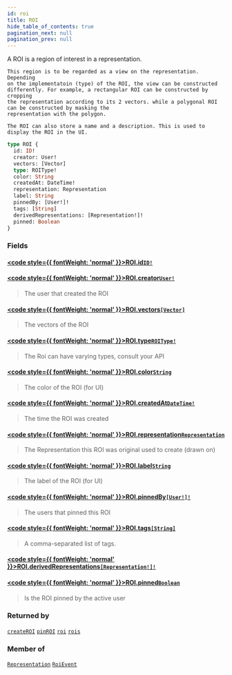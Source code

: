 ```yaml
---
id: roi
title: ROI
hide_table_of_contents: true
pagination_next: null
pagination_prev: null
---
```








A ROI is a region of interest in a representation.

    This region is to be regarded as a view on the representation. Depending
    on the implementatoin (type) of the ROI, the view can be constructed
    differently. For example, a rectangular ROI can be constructed by cropping
    the representation according to its 2 vectors. while a polygonal ROI can be constructed by masking the
    representation with the polygon.

    The ROI can also store a name and a description. This is used to display the ROI in the UI.

    

```graphql
type ROI {
  id: ID!
  creator: User!
  vectors: [Vector]
  type: ROIType!
  color: String
  createdAt: DateTime!
  representation: Representation
  label: String
  pinnedBy: [User!]!
  tags: [String]
  derivedRepresentations: [Representation!]!
  pinned: Boolean
}
```


### Fields

#### [<code style={{ fontWeight: 'normal' }}>ROI.<b>id</b></code>](#)<Bullet />[`ID!`](/docs/schemas/mikro/scalars/id) <Badge class="secondary" text="non-null"/> <Badge class="secondary" text="scalar"/>
> 
> 

#### [<code style={{ fontWeight: 'normal' }}>ROI.<b>creator</b></code>](#)<Bullet />[`User!`](/docs/schemas/mikro/objects/user) <Badge class="secondary" text="non-null"/> <Badge class="secondary" text="object"/>
> The user that created the ROI
> 

#### [<code style={{ fontWeight: 'normal' }}>ROI.<b>vectors</b></code>](#)<Bullet />[`[Vector]`](/docs/schemas/mikro/objects/vector) <Badge class="secondary" text="list"/> <Badge class="secondary" text="object"/>
> The vectors of the ROI
> 

#### [<code style={{ fontWeight: 'normal' }}>ROI.<b>type</b></code>](#)<Bullet />[`ROIType!`](/docs/schemas/mikro/enums/roitype) <Badge class="secondary" text="non-null"/> <Badge class="secondary" text="enum"/>
> The Roi can have varying types, consult your API
> 

#### [<code style={{ fontWeight: 'normal' }}>ROI.<b>color</b></code>](#)<Bullet />[`String`](/docs/schemas/mikro/scalars/string) <Badge class="secondary" text="scalar"/>
> The color of the ROI (for UI)
> 

#### [<code style={{ fontWeight: 'normal' }}>ROI.<b>createdAt</b></code>](#)<Bullet />[`DateTime!`](/docs/schemas/mikro/scalars/date-time) <Badge class="secondary" text="non-null"/> <Badge class="secondary" text="scalar"/>
> The time the ROI was created
> 

#### [<code style={{ fontWeight: 'normal' }}>ROI.<b>representation</b></code>](#)<Bullet />[`Representation`](/docs/schemas/mikro/objects/representation) <Badge class="secondary" text="object"/>
> The Representation this ROI was original used to create (drawn on)
> 

#### [<code style={{ fontWeight: 'normal' }}>ROI.<b>label</b></code>](#)<Bullet />[`String`](/docs/schemas/mikro/scalars/string) <Badge class="secondary" text="scalar"/>
> The label of the ROI (for UI)
> 

#### [<code style={{ fontWeight: 'normal' }}>ROI.<b>pinnedBy</b></code>](#)<Bullet />[`[User!]!`](/docs/schemas/mikro/objects/user) <Badge class="secondary" text="non-null"/> <Badge class="secondary" text="object"/>
> The users that pinned this ROI
> 

#### [<code style={{ fontWeight: 'normal' }}>ROI.<b>tags</b></code>](#)<Bullet />[`[String]`](/docs/schemas/mikro/scalars/string) <Badge class="secondary" text="list"/> <Badge class="secondary" text="scalar"/>
> A comma-separated list of tags.
> 

#### [<code style={{ fontWeight: 'normal' }}>ROI.<b>derivedRepresentations</b></code>](#)<Bullet />[`[Representation!]!`](/docs/schemas/mikro/objects/representation) <Badge class="secondary" text="non-null"/> <Badge class="secondary" text="object"/>
> 
> 

#### [<code style={{ fontWeight: 'normal' }}>ROI.<b>pinned</b></code>](#)<Bullet />[`Boolean`](/docs/schemas/mikro/scalars/boolean) <Badge class="secondary" text="scalar"/>
> Is the ROI pinned by the active user
> 



### Returned by

[`createROI`](/docs/schemas/mikro/mutations/create-roi)  <Badge class="secondary" text="mutation"/><Bullet />[`pinROI`](/docs/schemas/mikro/mutations/pin-roi)  <Badge class="secondary" text="mutation"/><Bullet />[`roi`](/docs/schemas/mikro/queries/roi)  <Badge class="secondary" text="query"/><Bullet />[`rois`](/docs/schemas/mikro/queries/rois)  <Badge class="secondary" text="query"/>

### Member of

[`Representation`](/docs/schemas/mikro/objects/representation)  <Badge class="secondary" text="object"/><Bullet />[`RoiEvent`](/docs/schemas/mikro/objects/roi-event)  <Badge class="secondary" text="object"/>



